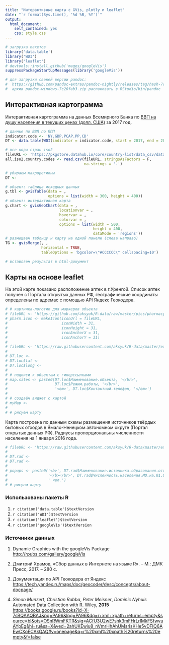 ```yaml
---
title: "Интерактивные карты с GVis, plotly и leaflet"
date: "`r format(Sys.time(), '%d %B, %Y')`"
output:
  html_document:
    self_contained: yes
    css: style.css
---
```


```r
# загрузка пакетов
library('data.table')
library('WDI')
library('leaflet')
# devtools::install_github('mages/googleVis')
suppressPackageStartupMessages(library('googleVis'))

# для загрузки свежей версии pandoc:
#  https://github.com/pandoc-extras/pandoc-nightly/releases/tag/hash-7c20fab3
#  архив pandoc-windows-7c20fab3.zip распаковать в RStudio/bin/pandoc
```


## Интерактивная картограмма  

Интерактивная картограмма на данных Всемирного Банка по [ВВП на душу населения в текущих ценах (долл. США)](https://data.worldbank.org/indicator/NY.GDP.PCAP.CD?view=chart) за 2017 год.     

```r
# данные по ВВП по ППП
indicator.code <- 'NY.GDP.PCAP.PP.CD'
DT <- data.table(WDI(indicator = indicator.code, start = 2017, end = 2017))

# все коды стран iso2
fileURL <- 'https://pkgstore.datahub.io/core/country-list/data_csv/data/d7c9d7cfb42cb69f4422dec222dbbaa8/data_csv.csv'
all.iso2.country.codes <- read.csv(fileURL, stringsAsFactors = F, 
                                   na.strings = '.')

# убираем макрорегионы
DT <- 

# объект: таблица исходных данных
g.tbl <- gvisTable(data = , 
                   options = list(width = 300, height = 400))
# объект: интерактивная карта
g.chart <- gvisGeoChart(data = , 
                        locationvar = , 
                        hovervar = ,
                        colorvar = , 
                        options = list(width = 500, 
                                       height = 400, 
                                       dataMode = 'regions'))
# размещаем таблицу и карту на одной панели (слева направо)
TG <- gvisMerge(, , 
                horizontal = TRUE, 
                tableOptions = 'bgcolor=\"#CCCCCC\" cellspacing=10')

# вставляем результат в html-документ

```


## Карты на основе leaflet    

На этой карте показано расположение аптек в г.Уренгой. Список аптек получен с Портала открытых данных РФ, географические координаты определены по адремас с помощью API Яндекс Геокодера.    

```r
# # картинка-логотип для маркеров объекта
# fileURL <- 'https://github.com/aksyuk/R-data/raw/master/pics/pharmacy-icon.png'
# pharm.icon <- makeIcon(iconUrl = fileURL, 
#                        iconWidth = 31,
#                        iconHeight = 31,
#                        iconAnchorX = 31,
#                        iconAnchorY = 31)
# 
# fileURL <- 'https://raw.githubusercontent.com/aksyuk/R-data/master/examples/Urengoy_pharmacies.csv'
# 
# DT.loc <- 
# DT.loc$lat <-
# DT.loc$long <- 
# 
# # подписи к объектам с гиперссылками
# map.sites <- paste0(DT.loc$Наименование.объекта, '</br>',
#                     DT.loc$Режим.работы, '</br>',
#                     '<em>', DT.loc$Контактный.телефон, '</em>')
# 
# # создаём виджет с картой
# myMap <- 
# 
# # рисуем карту

```

Карта построена по данным схемы размещения источников твёрдых бытовых отходов в Ямало-Ненецком автономном округе (Портал открытых данных РФ). Радиусы пропорциональны численности населения на 1 января 2016 года.    

```r
# fileURL <- 'https://raw.githubusercontent.com/aksyuk/R-data/master/examples/YNao_tbo.csv'
# 
# DT.rad <- 
# DT.rad <- 
# 
# popups <- paste0('<b>', DT.rad$Наименование.источника.образования.отходов,
#                  '</b></br>', DT.rad$Численность.населения.МО.на.01.01.2016.г.,
#                  ' чел.')
# # рисуем карту

```


### Использованы пакеты R  
<!-- ссылки получены функцией citation('имя_пакета')-->
  
1. `r citation('data.table')$textVersion`    
1. `r citation('WDI')$textVersion`    
1. `r citation('leaflet')$textVersion`    
1. `r citation('googleVis')$textVersion`    

### Источники данных   

1. Dynamic Graphics with the googleVis Package <http://rpubs.com/gallery/googleVis>      

1. Дмитрий Храмов, «Сбор данных в Интернете на языке R». – М.: ДМК Пресс, 2017. – 280 с.   

1. Документация по API Геокодера от Яндекс <https://tech.yandex.ru/maps/doc/geocoder/desc/concepts/about-docpage/>   

1. *Simon Munzert*, *Christian Rubba*, *Peter Meisner*, *Dominic Nyhuis* Automated Data Collection with R. Wiley, **2015** <https://books.google.ru/books?id=X-7sBQAAQBAJ&pg=PA96&lpg=PA96&dq=r+xml+xpath+returns+empty&source=bl&ots=OSnRWmFKTR&sig=ACfU3U2wE7shk3mFHrLrlMkFSfwvuAYpEg&hl=ru&sa=X&ved=2ahUKEwiu8_nVmrHhAhUMs4sKHe5vDFIQ6AEwCXoECAkQAQ#v=onepage&q=r%20xml%20xpath%20returns%20empty&f=false>   
